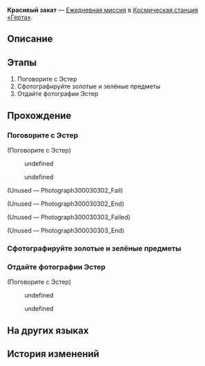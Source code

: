 {{Дополнить|Диалоги.}}
{{Миссия Инфобокс
|id              = 3000303
|Название        = 
|Изображение     = Миссия Освоения Красивый закат.png
|Тип             = Ежедневная миссия
|События         = 
|Глава           = 
|Условия         = 
|Персонажи       = Первопроходец; Эстер
|СтартЛокация    = [[Космическая станция «Герта»]] — [[Главная контрольная зона]]
|Локации         = Главная контрольная зона
|Предыдущая      = 
|Следующая       = 
|Награды         = Кредиты*5 000
}}
'''Красивый закат''' — [[Ежедневная миссия]] в [[Космическая станция «Герта»]].

==Описание==
{{Описание|<!--официальное описание из Перекрёстка судеб-->}}

==Этапы==
# Поговорите с Эстер
# Сфотографируйте золотые и зелёные предметы
# Отдайте фотографии Эстер

==Прохождение==
{{Дополнить}}


===Поговорите с Эстер===
{{Описание миссии|локация=Главная контрольная зона|Исследователь Эстер недовольна своей внешностью - она не знает, как правильно сочетать цвета. Проявите ваш уникальный вкус и помогите Эстер советом!}}
{{Диалог Начало}}

;(Поговорите с Эстер)
<!--Unknown TalkSentence: 300100302-->
<!--Unknown TalkSentence: 300100303-->
<!--Unknown TalkSentence: 300100304-->
:{{Диалог|Стрелка}} undefined
:{{Диалог|Стрелка}} undefined
<!--Unknown TalkSentence: 300100306-->
<!--Unknown TalkSentence: 300100309-->
<!--Unknown TalkSentence: 300100310-->

;(Unused &mdash; Photograph300030302_Fail)
<!--Unknown TalkSentence: 300100312-->

;(Unused &mdash; Photograph300030302_End)


;(Unused &mdash; Photograph300030303_Failed)
<!--Unknown TalkSentence: 300100312-->

;(Unused &mdash; Photograph300030303_End)

<!--Unknown TalkSentence: 300100313-->
{{Диалог Конец}}

===Сфотографируйте золотые и зелёные предметы===
{{Диалог Начало}}
<!--Unknown TalkSentence: 300100311-->
{{Диалог Конец}}

===Отдайте фотографии Эстер===
{{Диалог Начало}}

;(Поговорите с Эстер)
<!--Unknown TalkSentence: 300100332-->
<!--Unknown TalkSentence: 300100333-->
<!--Unknown TalkSentence: 300100334-->
:{{Диалог|Стрелка}} undefined
:{{Диалог|Стрелка}} undefined
<!--Unknown TalkSentence: 300100336-->
<!--Unknown TalkSentence: 300100339-->
<!--Unknown TalkSentence: 300100340-->
<!--Unknown TalkSentence: 300100341-->
{{Диалог Конец}}

==На других языках==
{{На других языках
|en   = The Setting Sun Is the Most Beautiful
|zhs  = 最美不过夕阳红
|zht  = 最美不過夕陽紅
|ja   = 夕陽の紅ほど美しき
|ko   = 붉은 석양이 가장 아름답다
|es   = El sol del ocaso es el más hermoso
|fr   = Beauté crépusculaire
|ru   = Красивый закат
|th   = อาทิตย์อัสดงงดงามเหนือสิ่งใด
|vi   = Ánh Tà Dương Xinh Đẹp
|de   = Die untergehende Sonne ist die Schönste
|id   = Matahari Terbenam adalah yang Terindah
|pt   = O Pôr do Sol é o Mais Bonito
}}

==История изменений==
{{История изменений|2.7}}
